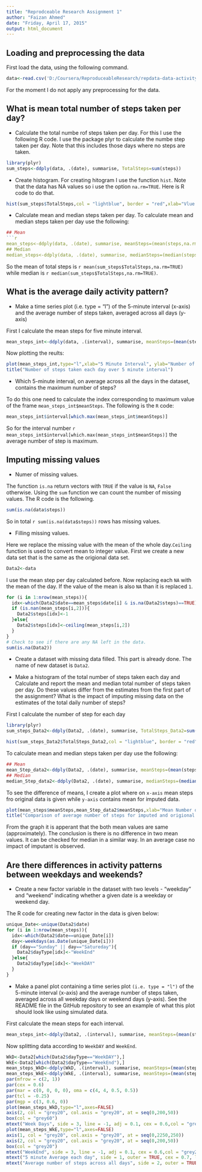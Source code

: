 ```yaml
---
title: "Reprodceable Research Assignment 1"
author: "Faizan Ahmed"
date: "Friday, April 17, 2015"
output: html_document
---
```

Loading and preprocessing the data
-----------------------------------------

First load the data, using the following command.

```r
data<-read.csv('D:/Coursera/ReproduceableResearch/repdata-data-activity/activity.csv')
```
For the moment I do not apply any preprocessing for the data.

What is mean total number of steps taken per day?
-------------------------------------------------
- Calculate the total numbe rof steps taken per day. For this I use the following R code.
I use the package plyr to calculate the numbe step taken per day. Note that this includes those days where no steps are taken.

```r
library(plyr)
sum_steps<-ddply(data, .(date), summarise, TotalSteps=sum(steps))
```
- Create histogram.
For creating hitogram I use the function `hist`. Note that the data has NA values so i use the option `na.rm=TRUE`. Here is R code to do that.

```r
hist(sum_steps$TotalSteps,col = "lightblue", border = "red",xlab="Vlue for Data mean number of steps",main='Histogram total number of steps each day')

```

- Calculate mean and median steps taken per day.
To calculate mean and median steps taken per day use the following:

```r
## Mean
```r
mean_steps<-ddply(data, .(date), summarise, meanSteps=(mean(steps,na.rm=TRUE)))
## Median
median_steps<-ddply(data, .(date), summarise, medianSteps=(median(steps,na.rm=TRUE)))
```

So the mean of total steps is `r mean(sum_steps$TotalSteps,na.rm=TRUE)` while median is `r median(sum_steps$TotalSteps,na.rm=TRUE)`.

What is the average daily activity pattern?
---------------------------------------------
- Make a time series plot (i.e. type = "l") of the 5-minute interval (x-axis) and the average number of steps taken, averaged across all days (y-axis)

First I calculate the mean steps for five minute interval.
```r
mean_steps_int<-ddply(data, .(interval), summarise, meanSteps=(mean(steps,na.rm=TRUE)))
```

Now plotting the reults:
```r
plot(mean_steps_int,type="l",xlab="5 Minute Interval", ylab="Number of Steps")
title("Number of steps taken each day over 5 minute interval")
```

- Which 5-minute interval, on average across all the days in the dataset, contains the maximum number of steps?

To do this one need to calculate the index corresponding to maximum value of the frame `mean_steps_int$meanSteps`. The following is the `R` code:
```r
mean_steps_int$interval[which.max(mean_steps_int$meanSteps)]
```

So for the interval number `r mean_steps_int$interval[which.max(mean_steps_int$meanSteps)]` the average number of step is maximum.

Imputing missing values
-----------------------------

- Numer of missing values.

The function `is.na` return vectors with `TRUE` if the value is `NA`, `False` otherwise. Using the `sum` function we can count the number of missing values. The R code is the following.

```r
sum(is.na(data$steps))
```

So in total `r sum(is.na(data$steps))` rows has missing values. 

- Filling missing values.

Here we replace the missing value with the mean of the whole day.`Ceiling` function is used to convert mean to integer value. First we create a new data set that is the same as the origional data set.

```r
Data2<-data
```
I use the mean step per day calculated before. Now replacing each `NA` with the mean of the day. If the value of the mean is also `NA` than it is replaced `1`.

```r
for (i in 1:nrow(mean_steps)){
  idx<-which(Data2$date==mean_steps$date[i] & is.na(Data2$steps)==TRUE)
  if (is.nan(mean_steps[i,2])){
    Data2$steps[idx]<-1
  }else{
    Data2$steps[idx]<-ceiling(mean_steps[i,2])
  }
}
# Check to see if there are any NA left in the data.
sum(is.na(Data2))
```

- Create a dataset with missing data filled.
This part is already done. The name of new dataset is `Data2`.

- Make a histogram of the total number of steps taken each day and Calculate and report the mean and median total number of steps taken per day. Do these values differ from the estimates from the first part of the assignment? What is the impact of imputing missing data on the estimates of the total daily number of steps?

First I calculate the number of step for each day
```r
library(plyr)
sum_steps_Data2<-ddply(Data2, .(date), summarise, TotalSteps_Data2=sum(steps))
```

```r
hist(sum_steps_Data2$TotalSteps_Data2,col = "lightblue", border = "red",xlab="Value for Number of Steps for Changed Data")
```

To calculate mean and median steps taken per day use the following:

```r
## Mean
mean_Step_data2<-ddply(Data2, .(date), summarise, meanSteps=(mean(steps,na.rm=TRUE)))
## Median
median_Step_data2<-ddply(Data2, .(date), summarise, medianSteps=(median(steps,na.rm=TRUE)))
```

To see the difference of means, I create a plot where  on `x-axis` mean steps fro original data is given while `y-axis` contains mean for imputed data.

```r
plot(mean_steps$meanSteps,mean_Step_data2$meanSteps,xlab="Mean Number of Steps for Origional Data",ylab="Mean Number of Steps for Imputed Data")
title("Comparison of average number of steps for imputed and origional data")
```

From the graph it is apperant that the both mean values are same (approximately). The conclusion is there is no difference in two mean values. It can be checked for median in a similar way. In an average case no impact of imputant is observed. 

Are there differences in activity patterns between weekdays and weekends?
---------------------------------------------------------------------------
- Create a new factor variable in the dataset with two levels - "weekday" and "weekend" indicating whether a given date is a weekday or weekend day.

The R code for creating new factor in the data is given below:

```r
unique_Date<-unique(Data2$date)
for (i in 1:nrow(mean_steps)){
  idx<-which(Data2$date==unique_Date[i])
  day<-weekdays(as.Date(unique_Date[i]))
  if (day=="Sunday" || day=="Satureday"){
    Data2$dayType[idx]<-"WeekEnd"
  }else{
    Data2$dayType[idx]<-"WeekDAY"
  }  
}
```
- Make a panel plot containing a time series plot `(i.e. type = "l")` of the 5-minute interval (x-axis) and the average number of steps taken, averaged across all weekday days or weekend days (y-axis). See the README file in the GitHub repository to see an example of what this plot should look like using simulated data.

First calculate the mean steps for each interval. 
```r

mean_steps_int<-ddply(Data2, .(interval), summarise, meanSteps=(mean(steps,na.rm=TRUE)))
```

Now splitting data according to `WeekDAY` and `WeekEnd`.

```r
WkD<-Data2[which(Data2$dayType=="WeekDAY"),]
WkE<-Data2[which(Data2$dayType=="WeekEnd"),]
mean_steps_WkD<-ddply(WkD, .(interval), summarise, meanSteps=(mean(steps,na.rm=TRUE)))
mean_steps_WkE<-ddply(WkE, .(interval), summarise, meanSteps=(mean(steps,na.rm=TRUE)))
par(mfrow = c(2, 1))
par(cex = 0.6)
par(mar = c(0, 0, 0, 0), oma = c(4, 4, 0.5, 0.5))
par(tcl = -0.25)
par(mgp = c(3, 0.6, 0))
plot(mean_steps_WkD,type="l",axes=FALSE)
axis(2, col = "grey20", col.axis = "grey20", at = seq(0,200,50))
box(col = "grey60")
mtext("Week Days", side = 3, line = -1, adj = 0.1, cex = 0.6,col = "grey20",font = 4)
plot(mean_steps_WkE,type="l",axes=FALSE)
axis(1, col = "grey20", col.axis = "grey20", at = seq(0,2250,250))
axis(2, col = "grey20", col.axis = "grey20", at = seq(0,200,50))
box(col = "grey20")
mtext("WeekEnd", side = 3, line = -1, adj = 0.1, cex = 0.6,col = "grey20",,font = 4)
mtext("5 minute Average each day", side = 1, outer = TRUE, cex = 0.7, line = 2.2,col = "grey20")
mtext("Average number of steps across all days", side = 2, outer = TRUE, cex = 0.7, line = 2.2,col = "grey20")
```



